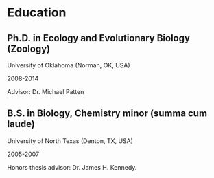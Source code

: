 # Education {.unnumbered}

## Ph.D. in Ecology and Evolutionary Biology (Zoology)

University of Oklahoma (Norman, OK, USA)

::: column-margin
2008-2014
:::

Advisor: Dr. Michael Patten

## B.S. in Biology, Chemistry minor (summa cum laude)

University of North Texas (Denton, TX, USA)

::: column-margin
2005-2007
:::

Honors thesis advisor: Dr. James H. Kennedy.
